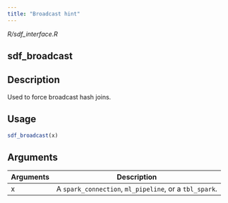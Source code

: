 ```yaml
---
title: "Broadcast hint"
---
```


*R/sdf_interface.R*

## sdf_broadcast

## Description
Used to force broadcast hash joins. 


## Usage
```r
sdf_broadcast(x) 
```

## Arguments
|Arguments|Description|
|---|---|
| x | A `spark_connection`, `ml_pipeline`, or a `tbl_spark`. |








